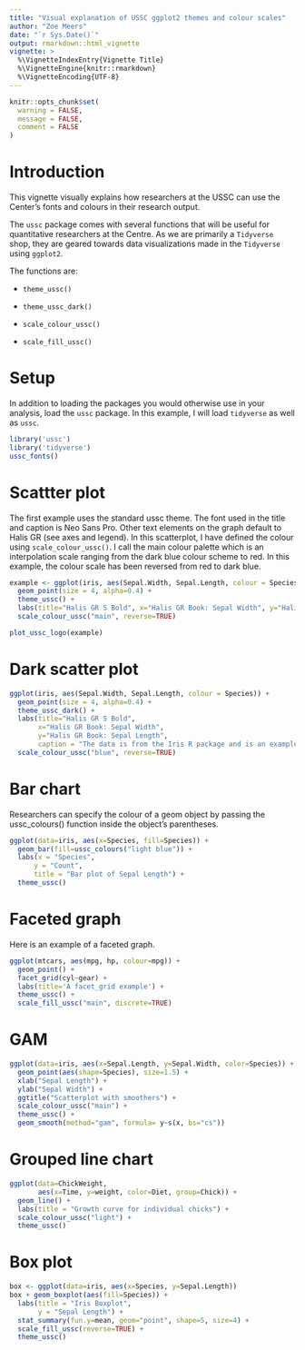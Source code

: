 ```yaml
---
title: "Visual explanation of USSC ggplot2 themes and colour scales"
author: "Zoe Meers"
date: "`r Sys.Date()`"
output: rmarkdown::html_vignette
vignette: >
  %\VignetteIndexEntry{Vignette Title}
  %\VignetteEngine{knitr::rmarkdown}
  %\VignetteEncoding{UTF-8}
---
```


```r
knitr::opts_chunk$set(
  warning = FALSE,
  message = FALSE,
  comment = FALSE
)
```

# Introduction

This vignette visually explains how researchers at the USSC can use the Center's fonts and colours in their research output. 

The `ussc` package comes with several functions that will be useful for quantitative researchers at the Centre. As we are primarily a `Tidyverse` shop, they are geared towards data visualizations made in the `Tidyverse` using `ggplot2`.  

The functions are:

* `theme_ussc()`

* `theme_ussc_dark()`

* `scale_colour_ussc()`

* `scale_fill_ussc()`


# Setup
In addition to loading the packages you would otherwise use in your analysis, load the `ussc` package. In this example, I will load `tidyverse` as well as `ussc`.

```r
library('ussc')
library('tidyverse')
ussc_fonts()
```

# Scattter plot

The first example uses the standard ussc theme. The font used in the title and caption is Neo Sans Pro. Other text elements on the graph default to Halis GR (see axes and legend). In this scatterplot, I have defined the colour using `scale_colour_ussc()`. I call the main colour palette which is an interpolation scale ranging from the dark blue colour scheme to red. In this example, the colour scale has been reversed from red to dark blue.

```r
example <- ggplot(iris, aes(Sepal.Width, Sepal.Length, colour = Species)) + 
  geom_point(size = 4, alpha=0.4) +  
  theme_ussc() + 
  labs(title="Halis GR S Bold", x="Halis GR Book: Sepal Width", y="Halis GR Book: Sepal Length", caption = "The data is from the Iris R package and is an example.") + 
  scale_colour_ussc("main", reverse=TRUE)

plot_ussc_logo(example)
```

# Dark scatter plot


```r
ggplot(iris, aes(Sepal.Width, Sepal.Length, colour = Species)) + 
  geom_point(size = 4, alpha=0.4) +  
  theme_ussc_dark() + 
  labs(title="Halis GR S Bold", 
       x="Halis GR Book: Sepal Width", 
       y="Halis GR Book: Sepal Length", 
       caption = "The data is from the Iris R package and is an example.") + 
  scale_colour_ussc("blue", reverse=TRUE)
```

# Bar chart

Researchers can specify the colour of a geom object by passing the ussc_colours() function inside the object's parentheses.

```r
ggplot(data=iris, aes(x=Species, fill=Species)) + 
  geom_bar(fill=ussc_colours("light blue")) + 
  labs(x = "Species", 
      y = "Count",
      title = "Bar plot of Sepal Length") + 
  theme_ussc()  
```


# Faceted graph

Here is an example of a faceted graph. 

```r
ggplot(mtcars, aes(mpg, hp, colour=mpg)) + 
  geom_point() + 
  facet_grid(cyl~gear) + 
  labs(title='A facet_grid example') + 
  theme_ussc() + 
  scale_fill_ussc("main", discrete=TRUE) 
```

# GAM 
```r
ggplot(data=iris, aes(x=Sepal.Length, y=Sepal.Width, color=Species)) + 
  geom_point(aes(shape=Species), size=1.5) + 
  xlab("Sepal Length") + 
  ylab("Sepal Width") + 
  ggtitle("Scatterplot with smoothers") + 
  scale_colour_ussc("main") + 
  theme_ussc() + 
  geom_smooth(method="gam", formula= y~s(x, bs="cs"))
```

# Grouped line chart 
```r
ggplot(data=ChickWeight, 
       aes(x=Time, y=weight, color=Diet, group=Chick)) +
  geom_line() + 
  labs(title = "Growth curve for individual chicks") + 
  scale_colour_ussc("light") + 
  theme_ussc()
```


# Box plot 

```r
box <- ggplot(data=iris, aes(x=Species, y=Sepal.Length))
box + geom_boxplot(aes(fill=Species)) + 
  labs(title = "Iris Boxplot",
       y = "Sepal Length") +
  stat_summary(fun.y=mean, geom="point", shape=5, size=4) +
  scale_fill_ussc(reverse=TRUE) + 
  theme_ussc()
```



